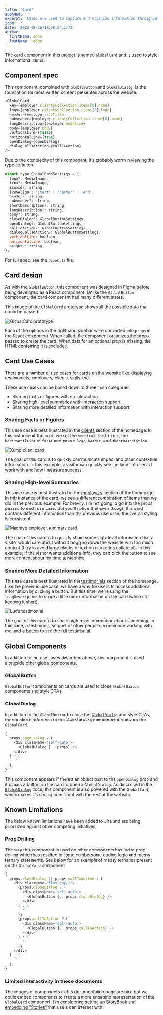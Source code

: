 ```yaml
---
title: 'Card'
subhead: ''
excerpt: 'Cards are used to capture and organize information throughout the website and in dialogs.'
icon: ''
date: '2023-08-26T18:08:54.277Z'
author:
  firstName: John
  lastName: Hodge
---
```



The card component in this project is named `GlobalCard` and is used to style informational items.

## Component spec

This component, combined with `GlobalButton` and `GlobalDialog`, is the foundation for most written content presented across the website.

```javascript
<GlobalCard
  key={employer.clientsCollection.items[0].name}
  logo={employer.clientsCollection.items[0].logo}
  header={employer.jobTitle}
  subheader={employer.clientsCollection.items[0].name}
  longDescription={employer.headline}
  body={employer.body}
  verticalLine={false}
  horizontalLine={true}
  openDialog={openDialog}
  dialogCallToAction={callToAction}
/>
```

Due to the complexity of this component, it’s probably worth reviewing the type definiton.

```javascript
export type GlobalCardSettings = {
  logo?: MediaImage,
  icon?: MediaImage,
  iconId?: string,
  iconAlign?: 'start' | 'center' | 'end',
  header?: string,
  subheader?: string,
  shortDescription?: string,
  longDescription?: string,
  body?: string,
  closeDialog?: GlobalButtonSettings,
  openDialog?: GlobalButtonSettings,
  callToAction?: GlobalButtonSettings,
  dialogCallToAction?: GlobalButtonSettings,
  verticalLine: boolean,
  horizontalLine: boolean,
  height?: string,
};
```

For full spec, see the `types.ts` file.

## Card design

As with the `GlobalButton`, this component was designed in [Figma](https://figma.com) before being developed as a React component. Unlike the `GlobalButton` component, the card component had many different states.

This image of the `GlobalCard` prototype shows all the possible data that could be passed.

![GlobalCard prototype](/img/globalcard_component.png)

Each of the options in the righthand sidebar were converted into `props` in the React component. When called, the component organizes the props passed to create the card. When data for an optional prop is missing, the HTML containing it is excluded.

<GlobalCallout
  message='One of the goals of the `GlobalCard` was to establish consistent design across the website by allowing different kinds of data to be presented within a similar interface.'
  type='note'
/>

## Card Use Cases

There are a number of use cases for cards on the website like: displaying testimonials, employers, clients, skills, etc.

These use cases can be boiled down to three main categories:

- Sharing facts or figures with no interaction
- Sharing high-level summaries with interaction support
- Sharing more detailed information with interaction support

### Sharing Facts or Figures

This use case is best illustrated in the [clients](/#clients) section of the homepage. In this instance of the card, we set the `verticalLine` to `true`, the `horizontalLine` to `false` and pass a `logo`, `header`, and `shortDescription`.

![Xumo client card](/img/card_clients.png)

The goal of this card is to quickly communicate impact and other contextual information. In this example, a visitor can quickly see the kinds of clients I work with and how I measure success.

### Sharing High-level Summaries

This use case is best illustrated in the [employers](/#employers) section of the homepage. In this instance of the card, we see a different combination of items than we did in the previous example. For brevity, I’m not going to go into the props passed to each use case. But you’ll notice that even though this card contains different information than the previous use case, the overall styling is consistent.

![Madhive employer summary card](/img/card_employers.png)

The goal of this card is to quickly share some high-level information that a visitor would care about without bogging down the website with too much content (I try to avoid large blocks of text on marketing collateral). In this example, if the visitor wants additional info, they can click the button to see more context about my time at Madhive.

### Sharing More Detailed Information

This use case is best illustrated in the [testimonials](/#testimonials) section of the homepage. Like the previous use case, we have a way for users to access additional information by clicking a button. But this time, we’re using the `longDescription` to share a little more information on the card (while still keeping it short).

![Luc’s testimonial](/img/card_testimonials.png)

The goal of this card is to share high-level information about something. In this case, a testimonial snippet of other people’s experience working with me, and a button to see the full testimonial.

## Global Components

In addition to the use cases described above, this component is used alongside other global components.

### GlobalButton

[`GlobalButton`](button) components on cards are used to close `GlobalDialog` components and style CTAs.

### GlobalDialog

In addition to the `GlobalButton` to close the [`GlobalDialog`](dialog) and style CTAs, there’s also a reference to the `GlobalDialog` component directly on the `GlobalCard`.

```javascript
{
  props.openDialog ? (
    <div className='self-auto'>
      <GlobalDialog {...props} />
    </div>
  ) : (
    ''
  );
}
```

This component appears if there’s an object past to the `openDialog` prop and it places a button on the card to open a `GlobalDialog`. As discussed in the [`GlobalDialog`](dialog#globalcard) docs, this component is also powered with the `GlobalCard`, which makes it’s styling consistent with the rest of the website.

## Known Limitations

The below known limitations have been added to Jira and are being prioritized against other competing initiatives.

### Prop Drilling

The way this component is used on other components has led to prop drilling which has resulted in some cumbersome coding logic and messy ternary statements. See below for an example of messy ternaries present on the `GlobalCard` component.

```javascript
{
  props.closeDialog || props.callToAction ? (
    <div className='flex gap-2'>
      {props.closeDialog ? (
        <div className='self-auto'>
          <GlobalButton {...props.closeDialog} />
        </div>
      ) : (
        ''
      )}
      {props.callToAction ? (
        <div className='self-auto'>
          <GlobalButton {...props.callToAction} />
        </div>
      ) : (
        ''
      )}
    </div>
  ) : (
    ''
  );
}
```

### Limited interactivity in these documents

The images of components in this documentation page are nice but we could embed components to create a more engaging representation of the `GlobalCard` component. I’m considering setting up StoryBook and [embedding "Stories"](https://storybook.js.org/docs/react/sharing/embed) that users can interact with.
